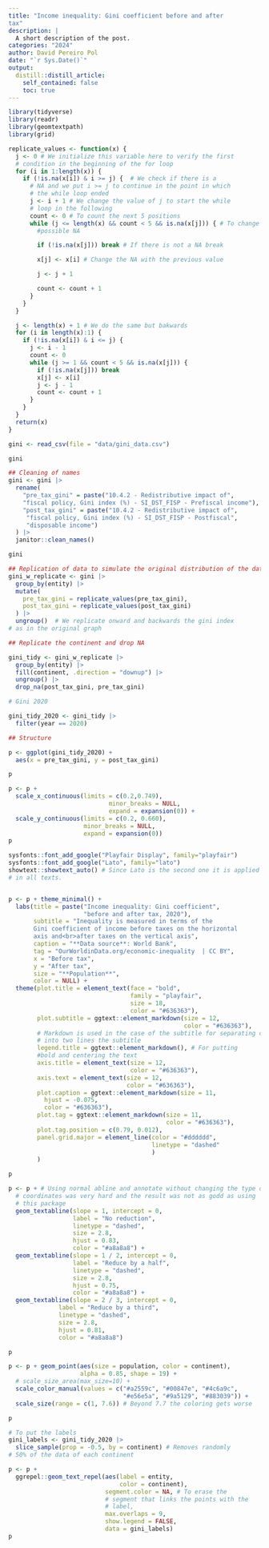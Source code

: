 ```yaml
---
title: "Income inequality: Gini coefficient before and after
tax"
description: |
  A short description of the post.
categories: "2024"
author: David Pereiro Pol
date: "`r Sys.Date()`"
output:
  distill::distill_article:
    self_contained: false
    toc: true
---
```


```r
library(tidyverse)
library(readr)
library(geomtextpath)
library(grid)
```
```r
replicate_values <- function(x) {
  j <- 0 # We initialize this variable here to verify the first
  # condition in the beginning of the for loop
  for (i in 1:length(x)) {
    if (!is.na(x[i]) & i >= j) {  # We check if there is a
      # NA and we put i >= j to continue in the point in which
      # the while loop ended
      j <- i + 1 # We change the value of j to start the while
      # loop in the following
      count <- 0 # To count the next 5 positions
      while (j <= length(x) && count < 5 && is.na(x[j])) { # To change
        #possible NA

        if (!is.na(x[j])) break # If there is not a NA break

        x[j] <- x[i] # Change the NA with the previous value

        j <- j + 1

        count <- count + 1
      }
    }
  }

  j <- length(x) + 1 # We do the same but bakwards
  for (i in length(x):1) {
    if (!is.na(x[i]) & i <= j) {
      j <- i - 1
      count <- 0
      while (j >= 1 && count < 5 && is.na(x[j])) {
        if (!is.na(x[j])) break
        x[j] <- x[i]
        j <- j - 1
        count <- count + 1
      }
    }
  }
  return(x)
}
```

```r
gini <- read_csv(file = "data/gini_data.csv")

gini

## Cleaning of names
gini <- gini |>
  rename(
    "pre_tax_gini" = paste("10.4.2 - Redistributive impact of",
    "fiscal policy, Gini index (%) - SI_DST_FISP - Prefiscal income"),
    "post_tax_gini" = paste("10.4.2 - Redistributive impact of",
     "fiscal policy, Gini index (%) - SI_DST_FISP - Postfiscal",
     "disposable income")
  ) |>
  janitor::clean_names()

gini

## Replication of data to simulate the original distribution of the data
gini_w_replicate <- gini |>
  group_by(entity) |>
  mutate(
    pre_tax_gini = replicate_values(pre_tax_gini),
    post_tax_gini = replicate_values(post_tax_gini)
  ) |>
  ungroup()  # We replicate onward and backwards the gini index
# as in the original graph

## Replicate the continent and drop NA

gini_tidy <- gini_w_replicate |>
  group_by(entity) |>
  fill(continent, .direction = "downup") |>
  ungroup() |>
  drop_na(post_tax_gini, pre_tax_gini)

# Gini 2020

gini_tidy_2020 <- gini_tidy |>
  filter(year == 2020)
```

```r
## Structure

p <- ggplot(gini_tidy_2020) +
  aes(x = pre_tax_gini, y = post_tax_gini)

p

p <- p +
  scale_x_continuous(limits = c(0.2,0.749),
                            minor_breaks = NULL,
                            expand = expansion(0)) +
  scale_y_continuous(limits = c(0.2, 0.660),
                     minor_breaks = NULL,
                     expand = expansion(0))
p

sysfonts::font_add_google("Playfair Display", family="playfair")
sysfonts::font_add_google("Lato", family="lato")
showtext::showtext_auto() # Since Lato is the second one it is applied
# in all texts.


p <- p + theme_minimal() +
  labs(title = paste("Income inequality: Gini coefficient",
                     "before and after tax, 2020"),
       subtitle = "Inequality is measured in terms of the
       Gini coefficient of income before taxes on the horizontal
       axis and<br>after taxes on the vertical axis",
       caption = "**Data source**: World Bank",
       tag = "OurWorldinData.org/economic-inequality  | CC BY",
       x = "Before tax",
       y = "After tax",
       size = "**Population**",
       color = NULL) +
  theme(plot.title = element_text(face = "bold",
                                  family = "playfair",
                                  size = 18,
                                  color = "#636363"),
        plot.subtitle = ggtext::element_markdown(size = 12,
                                                 color = "#636363"),
        # Markdown is used in the case of the subtitle for separating correctly
        # into two lines the subtitle
        legend.title = ggtext::element_markdown(), # For putting
        #bold and centering the text
        axis.title = element_text(size = 12,
                                  color = "#636363"),
        axis.text = element_text(size = 12,
                                 color = "#636363"),
        plot.caption = ggtext::element_markdown(size = 11,
          hjust = -0.075,
          color = "#636363"),
        plot.tag = ggtext::element_markdown(size = 11,
                                            color = "#636363"),
        plot.tag.position = c(0.79, 0.012),
        panel.grid.major = element_line(color = "#dddddd",
                                        linetype = "dashed"
                                        )
        )

p

p <- p + # Using normal abline and annotate without changing the type of
  # coordinates was very hard and the result was not as godd as using
  # this package
  geom_textabline(slope = 1, intercept = 0,
                  label = "No reduction",
                  linetype = "dashed",
                  size = 2.8,
                  hjust = 0.83,
                  color = "#a8a8a8") +
  geom_textabline(slope = 1 / 2, intercept = 0,
                  label = "Reduce by a half",
                  linetype = "dashed",
                  size = 2.8,
                  hjust = 0.75,
                  color = "#a8a8a8") +
  geom_textabline(slope = 2 / 3, intercept = 0,
              label = "Reduce by a third",
              linetype = "dashed",
              size = 2.8,
              hjust = 0.81,
              color = "#a8a8a8")

p

p <- p + geom_point(aes(size = population, color = continent),
                    alpha = 0.85, shape = 19) +
  # scale_size_area(max_size=10) +
  scale_color_manual(values = c("#a2559c", "#00847e", "#4c6a9c",
                                "#e56e5a", "#9a5129", "#883039")) +
  scale_size(range = c(1, 7.6)) # Beyond 7.7 the coloring gets worse

p

# To put the labels
gini_labels <- gini_tidy_2020 |>
  slice_sample(prop = -0.5, by = continent) # Removes randomly
# 50% of the data of each continent

p <- p +
  ggrepel::geom_text_repel(aes(label = entity,
                               color = continent),
                           segment.color = NA, # To erase the
                           # segment that links the points with the
                           # label,
                           max.overlaps = 9,
                           show.legend = FALSE,
                           data = gini_labels)
p


```



